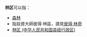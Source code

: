 '''林区'''可以指：

* [[森林|森林]]
* 指投資大師彼得·林區，請見[[彼得·林奇|彼得·林奇]]
* [[林区_(中华人民共和国县级行政区)|林区 (中华人民共和国县级行政区)]]

{{Disambiguation|CAT=二字消歧义}}